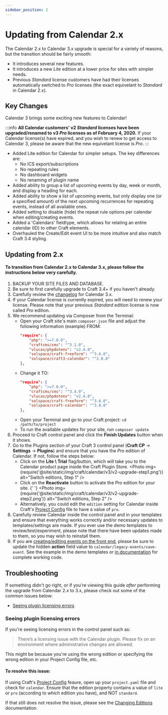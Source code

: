 ```yaml
---
sidebar_position: 2
---
```



# Updating from Calendar 2.x

The Calendar 2.x to Calendar 3.x upgrade is special for a variety of reasons, but the transition should be fairly smooth:

- It introduces several new features.
- It introduces a new _Lite_ edition at a lower price for sites with simpler needs.
- Previous _Standard_ license customers have had their licenses automatically switched to _Pro_ licenses (the exact equivelant to _Standard_ in Calendar 2.x).

## Key Changes

Calendar 3 brings some exciting new features to Calendar!

:::info
**All Calendar customers' v2 _Standard_ licenses have been upgraded/renamed to v3 _Pro_ licenses as of February 4, 2020.** If your Calendar license(s) have expired, and you wish to renew to get access to Calendar 3, please be aware that the new equivelant license is _Pro_.
:::

- Added Lite edition for Calendar for simpler setups. The key differences are:
  - No ICS export/subscriptions
  - No repeating rules
  - No dashboard widgets
  - No renaming of plugin name
- Added ability to group a list of upcoming events by day, week or month, and display a heading for each.
- Added ability to show a list of upcoming events, but only display one (or a specified amount) of the next upcoming recurrences for repeating events, instead of all available ones.
- Added setting to disable (hide) the repeat rule options per calendar when editing/creating events.
- Added a 'Calendars' fieldtype, which allows for relating an entire calendar (ID) to other Craft elements.
- Overhauled the Create/Edit event UI to be more intuitive and also match Craft 3.4 styling.

## Updating from 2.x

#### To transition from Calendar 2.x to Calendar 3.x, please follow the instructions below very carefully.

1. <span class="red">BACKUP YOUR SITE FILES AND DATABASE.</span>
2. Be sure to first carefully upgrade to Craft 3.4+ if you haven't already.
3. Carefully review the [changelog](./changelog.mdx) for Calendar 3.x.
4. If your Calendar license is currently expired, you will need to renew your license. Please note that your previous _Standard_ edition license is now called _Pro_ edition.
5. We recommend updating via Composer from the Terminal:
   - Open your Craft site's main `composer.json` file and adjust the following information (example) FROM:
     ```json {6} showLineNumbers
     "require": {
         "php": ">=7.0.0",
         "craftcms/cms": "^3.1.0",
         "vlucas/phpdotenv": "v2.4.0",
         "solspace/craft-freeform": "^3.6.0",
         "solspace/craft3-calendar": "^2.0.0"
     },
     ```
   - Change it TO:
     ```json {6} showLineNumbers
     "require": {
         "php": ">=7.0.0",
         "craftcms/cms": "^3.4.0",
         "vlucas/phpdotenv": "v2.4.0",
         "solspace/craft-freeform": "^3.6.0",
         "solspace/craft-calendar": "^3.0.0"
     },
     ```
   - Open your Terminal and go to your Craft project: `cd /path/to/project`
   - To run the available updates for your site, run `composer update`
6. Proceed to Craft control panel and click the **Finish Updates** button when it shows.
7. Go to the Plugins section of your Craft 3 control panel (**Craft CP** -> **Settings** -> **Plugins**) and ensure that you have the _Pro_ edition of Calendar. If not, follow the steps below:
   - Click on the **Lite \ Trial** flag/button, which will take you to the Calendar product page inside the Craft Plugin Store.
     <Photo
       img={require('@site/static/img/craft/calendar/v3/v2-upgrade-step1.png')}
       alt="Switch editions, Step 1"
     />
   - Click on the **Reactivate** button to activate the _Pro_ edition for your site.
     {' '}
     <Photo
       img={require('@site/static/img/craft/calendar/v3/v2-upgrade-step2.png')}
       alt="Switch editions, Step 2"
     />
   - Alternatively, you could edit the `edition` setting for Calendar inside Craft's [Project Config](https://docs.craftcms.com/v3/project-config.html) file to have a value of `pro`.
8. Carefully review Calendar inside the control panel and in your templates and ensure that everything works correctly and/or necessary updates to templates/settings are made. If you ever use the demo templates to review/test/experiment, please note that there have been updates made to them, so you may wish to reinstall them.
9. If you are [creating/editing events on the front end](../guides/templating/events-front-end.mdx), please be sure to update the hidden **action** field value to `calendar/legacy-events/save-event`. See the example in the demo templates or [in documentation](../guides/templating/events-front-end.mdx#example-code-from-demo-templates) for complete working code.

## Troubleshooting

If something didn't go right, or if you're viewing this guide _after_ performing the upgrade from Calendar 2.x to 3.x, please check out some of the common issues below:

- [Seeing plugin licensing errors](#seeing-plugin-licensing-errors)

### Seeing plugin licensing errors

If you're seeing licensing errors in the control panel such as:

> There’s a licensing issue with the Calendar plugin. Please fix on an environment where administrative changes are allowed.

This might be because you're using the wrong edition or specifying the wrong edition in your Project Config file, etc.

#### To resolve this issue:

If using Craft's [Project Config](https://docs.craftcms.com/v3/project-config.html) feaure, open up your `project.yaml` file and check for `calendar`. Ensure that the edition property contains a value of `lite` or `pro` (according to which edition you have), and NOT `standard`.

If that still does not resolve the issue, please see the [Changing Editions](./installing-updating.mdx#changing-editions) documentation.
